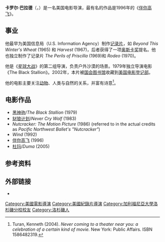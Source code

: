 {{Infobox person
| name                  = 卡羅爾·巴拉德
| image                 = 
| imagesize             = 
| caption               = 
| birthname             = 
| birth_date             = {{Birth date and age|1937|10|14}}
| birth_place            = [[洛杉矶|洛杉矶]]
| othername             = 
| occupation            = [[电影导演|电影导演]]
| years_active           = 1979–2005
| spouse                = 
| domesticpartner       = 
| website               = 
| awards                = 
}}
'''卡罗尔·巴拉德'''（{{lang|en|Carroll Ballard}}，{{bd|1937年|10月14日|||}}）是一名美国电影导演，最有名的作品是1996年的《[[伴你高飞|伴你高飞]]》。

==事业==
他最早为美国信息局（U.S. Information Agency）制作[[记录片|记录片]]，如 ''Beyond This Winter's Wheat'' (1965) 和 ''Harvest'' (1967)，后者获得了一项[[奥斯卡奖|奥斯卡奖]]提名。他也独立制作了记录片 ''The Perils of Priscilla'' (1969)和 ''Rodeo'' (1970)。

他是《[[星球大战|星球大战]]》的第二组导演，负责户外沙漠的场景。1979年独立导演电影《The Black Stallion》。2002年，本片被[[国会图书馆|国会图书馆]]收藏到[[美国电影登记部|美国电影登记部]]。

他的电影主要关注[[动物|动物]]、人类与自然的关系，并富有诗意<ref>Turan, Kenneth (2004). ''Never coming to a theater near you: a celebration of a certain kind of movie.'' New York: Public Affairs. ISBN 1586482319.</ref>。

==电影作品==
*[[黑神驹|黑神驹]]/''The Black Stallion'' (1979)
*[[豺狼计划|豺狼计划]]/''Never Cry Wolf'' (1983)
*''Nutcracker: The Motion Picture'' (1986) (referred to in the actual credits as ''Pacific Northwest Ballet's "Nutcracker" '')
*''Wind'' (1992)
*[[伴你高飞|伴你高飞]] (1996)
*[[杜玛|杜玛]]/''Duma'' (2005)

==参考资料==
{{Reflist}}

==外部链接==
* {{imdb name|id=0050597|name=Carroll Ballard}}

{{Authority control}}
{{DEFAULTSORT:Ballard, Carroll}}

[[Category:美國電影導演|Category:美國電影導演]]
[[Category:美國紀錄片導演|Category:美國紀錄片導演]]
[[Category:加利福尼亞大學洛杉磯分校校友|Category:加利福尼亞大學洛杉磯分校校友]]
[[Category:洛杉磯人|Category:洛杉磯人]]